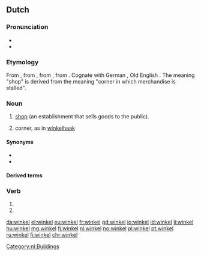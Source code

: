 {{also|Winkel}}
==Dutch==

===Pronunciation===
* {{IPA|/ˈʋɪŋkəl/|lang=nl}}
* {{audio|Nl-winkel.ogg|audio|lang=nl}}

===Etymology===
From {{inh|nl|dum|winkel||corner}}, from {{inh|nl|odt|winkel}}, from {{inh|nl|gem-pro|*winkilaz}}, from {{der|nl|ine-pro|*weng-||to bend, bow, arch, curve}}. Cognate with German {{m|de|Winkel}}, Old English {{m|ang|wincel}}. The meaning "shop" is derived from the meaning "corner in which merchandise is stalled".

===Noun===
{{nl-noun|m|-s|winkeltje}}

# [[shop]] (an establishment that sells goods to the public).
# {{lb|nl|obsolete}} corner, as in [[winkelhaak]]

====Synonyms====
* {{l|nl|store}}
* {{l|nl|boutique}}

====Derived terms====
{{der3
|{{l|nl|ijzerwinkel}}, {{l|nl|ijzerwarenwinkel}}
|{{l|nl|platenwinkel}}
|{{l|nl|sportwinkel}}
|{{l|nl|webwinkel}}
|{{l|nl|winkelen}}
|{{l|nl|winkelhaak}}
}}

[[Category:nl:Buildings]]

===Verb===
{{nl-verb-form}}

# {{nl-verb form of|p=1|n=sg|t=pres|m=ind|winkelen}}
# {{nl-verb form of|m=imp|winkelen}}

[[da:winkel]]
[[el:winkel]]
[[eu:winkel]]
[[fr:winkel]]
[[gd:winkel]]
[[io:winkel]]
[[id:winkel]]
[[li:winkel]]
[[hu:winkel]]
[[mg:winkel]]
[[fj:winkel]]
[[nl:winkel]]
[[no:winkel]]
[[pl:winkel]]
[[pt:winkel]]
[[ru:winkel]]
[[fi:winkel]]
[[chr:winkel]]
